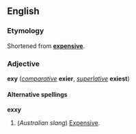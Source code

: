 ==English==
===Etymology===
Shortened from '''[[expensive]]'''.

===Adjective===
'''exy''' (''[[comparative]]'' '''exier''', ''[[superlative]]'' '''exiest''')

====Alternative spellings====
'''exxy'''

#(''Australian slang'') [[Expensive]].
